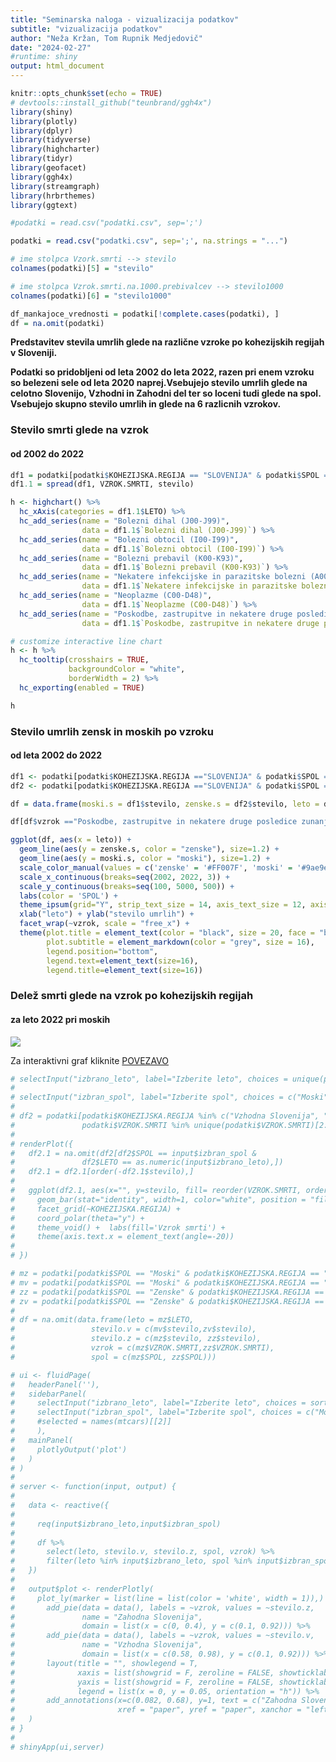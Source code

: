 ```yaml
---
title: "Seminarska naloga - vizualizacija podatkov"
subtitle: "vizualizacija podatkov"
author: "Neža Kržan, Tom Rupnik Medjedovič"
date: "2024-02-27"
#runtime: shiny
output: html_document
---
```


```r
knitr::opts_chunk$set(echo = TRUE)
# devtools::install_github("teunbrand/ggh4x")
library(shiny)
library(plotly)
library(dplyr)
library(tidyverse)
library(highcharter)
library(tidyr)
library(geofacet)
library(ggh4x)
library(streamgraph)
library(hrbrthemes)
library(ggtext)
```


```r
#podatki = read.csv("podatki.csv", sep=';')

podatki = read.csv("podatki.csv", sep=';', na.strings = "...")

# ime stolpca Vzork.smrti --> stevilo
colnames(podatki)[5] = "stevilo"

# ime stolpca Vzrok.smrti.na.1000.prebivalcev --> stevilo1000
colnames(podatki)[6] = "stevilo1000"
```

```r
df_mankajoce_vrednosti = podatki[!complete.cases(podatki), ]
df = na.omit(podatki)
```

**Predstavitev stevila umrlih glede na različne vzroke po kohezijskih regijah v Sloveniji.** 

**Podatki so pridobljeni od leta 2002 do leta 2022, razen pri enem vzroku so belezeni sele od leta 2020 naprej.Vsebujejo stevilo umrlih glede na celotno Slovenijo, Vzhodni in Zahodni del ter so loceni tudi glede na spol. Vsebujejo skupno stevilo umrlih in glede na 6 razlicnih vzrokov.**

### Stevilo smrti glede na vzrok
#### od 2002 do 2022

```r
df1 = podatki[podatki$KOHEZIJSKA.REGIJA == "SLOVENIJA" & podatki$SPOL == "Spol - SKUPAJ", 1:5]
df1.1 = spread(df1, VZROK.SMRTI, stevilo)

h <- highchart() %>% 
  hc_xAxis(categories = df1.1$LETO) %>% 
  hc_add_series(name = "Bolezni dihal (J00-J99)", 
                data = df1.1$`Bolezni dihal (J00-J99)`) %>% 
  hc_add_series(name = "Bolezni obtocil (I00-I99)", 
                data = df1.1$`Bolezni obtocil (I00-I99)`) %>%
  hc_add_series(name = "Bolezni prebavil (K00-K93)", 
                data = df1.1$`Bolezni prebavil (K00-K93)`) %>%
  hc_add_series(name = "Nekatere infekcijske in parazitske bolezni (A00-B99)", 
                data = df1.1$`Nekatere infekcijske in parazitske bolezni (A00-B99)`) %>%
  hc_add_series(name = "Neoplazme (C00-D48)", 
                data = df1.1$`Neoplazme (C00-D48)`) %>%
  hc_add_series(name = "Poskodbe, zastrupitve in nekatere druge posledice zunanjih vzrokov (S00-T98)", 
                data = df1.1$`Poskodbe, zastrupitve in nekatere druge posledice zunanjih vzrokov (S00-T98)`)

# customize interactive line chart
h <- h %>%
  hc_tooltip(crosshairs = TRUE, 
             backgroundColor = "white",
             borderWidth = 2) %>% 
  hc_exporting(enabled = TRUE)

h
```

### Stevilo umrlih zensk in moskih po vzroku
#### od leta 2002 do 2022

```r
df1 <- podatki[podatki$KOHEZIJSKA.REGIJA =="SLOVENIJA" & podatki$SPOL =="Moski" & podatki$VZROK.SMRTI != "Vzrok smrti - SKUPAJ",]
df2 <- podatki[podatki$KOHEZIJSKA.REGIJA =="SLOVENIJA" & podatki$SPOL =="Zenske" & podatki$VZROK.SMRTI != "Vzrok smrti - SKUPAJ",]

df = data.frame(moski.s = df1$stevilo, zenske.s = df2$stevilo, leto = df1$LETO, vzrok = df1$VZROK.SMRTI)

df[df$vzrok =="Poskodbe, zastrupitve in nekatere druge posledice zunanjih vzrokov (S00-T98)", "vzrok"] = "Poskodbe, zastrupitve, zunanji vzroki (S00-T98)"

ggplot(df, aes(x = leto)) +
  geom_line(aes(y = zenske.s, color = "zenske"), size=1.2) +
  geom_line(aes(y = moski.s, color = "moski"), size=1.2) +
  scale_color_manual(values = c('zenske' = '#FF007F', 'moski' = '#9ae9ef')) +
  scale_x_continuous(breaks=seq(2002, 2022, 3)) +
  scale_y_continuous(breaks=seq(100, 5000, 500)) +
  labs(color = 'SPOL') +
  theme_ipsum(grid="Y", strip_text_size = 14, axis_text_size = 12, axis_title_size = 12) +
  xlab("leto") + ylab("stevilo umrlih") +
  facet_wrap(~vzrok, scale = "free_x") +
  theme(plot.title = element_text(color = "black", size = 20, face = "bold"),
        plot.subtitle = element_markdown(color = "grey", size = 16),
        legend.position="bottom",
        legend.text=element_text(size=16),
        legend.title=element_text(size=16))
```

### Delež smrti glede na vzrok po kohezijskih regijah
#### za leto 2022 pri moskih

![](slika_graf.png)

Za interaktivni graf kliknite 
[POVEZAVO](https://mybinder.org/v2/gh/tomrupnik/grafi_binder/main?urlpath=shiny/prikaz_graf3.Rmd)

```r
# selectInput("izbrano_leto", label="Izberite leto", choices = unique(podatki$LETO), selected = 2002)
# 
# selectInput("izbran_spol", label="Izberite spol", choices = c("Moski", "Zenske"), selected = "Moski")
# 
# df2 = podatki[podatki$KOHEZIJSKA.REGIJA %in% c("Vzhodna Slovenija", "Zahodna Slovenija") & podatki$SPOL %in% c("Moski", "Zenske") &
#               podatki$VZROK.SMRTI %in% unique(podatki$VZROK.SMRTI)[2:7],]
# 
# renderPlot({
#   df2.1 = na.omit(df2[df2$SPOL == input$izbran_spol &
#               df2$LETO == as.numeric(input$izbrano_leto),])
#   df2.1 = df2.1[order(-df2.1$stevilo),]
#   
#   ggplot(df2.1, aes(x="", y=stevilo, fill= reorder(VZROK.SMRTI, order(-stevilo)))) +
#     geom_bar(stat="identity", width=1, color="white", position = "fill", border="white") +
#     facet_grid(~KOHEZIJSKA.REGIJA) +
#     coord_polar(theta="y") + 
#     theme_void() +  labs(fill='Vzrok smrti') +
#     theme(axis.text.x = element_text(angle=-20)) 
# 
# })
```


```r
# mz = podatki[podatki$SPOL == "Moski" & podatki$KOHEZIJSKA.REGIJA == "Zahodna Slovenija" & podatki$VZROK.SMRTI != "Vzrok smrti - SKUPAJ", ]
# mv = podatki[podatki$SPOL == "Moski" & podatki$KOHEZIJSKA.REGIJA == "Vzhodna Slovenija" & podatki$VZROK.SMRTI != "Vzrok smrti - SKUPAJ", ]
# zz = podatki[podatki$SPOL == "Zenske" & podatki$KOHEZIJSKA.REGIJA == "Zahodna Slovenija" & podatki$VZROK.SMRTI != "Vzrok smrti - SKUPAJ", ]
# zv = podatki[podatki$SPOL == "Zenske" & podatki$KOHEZIJSKA.REGIJA == "Vzhodna Slovenija" & podatki$VZROK.SMRTI != "Vzrok smrti - SKUPAJ", ]
# 
# df = na.omit(data.frame(leto = mz$LETO,
#                 stevilo.v = c(mv$stevilo,zv$stevilo),
#                 stevilo.z = c(mz$stevilo, zz$stevilo),
#                 vzrok = c(mz$VZROK.SMRTI,zz$VZROK.SMRTI),
#                 spol = c(mz$SPOL, zz$SPOL)))
```

```r
# ui <- fluidPage(
#   headerPanel(''),
#   sidebarPanel(
#     selectInput("izbrano_leto", label="Izberite leto", choices = sort(unique(df$leto)), selected = 2002),
#     selectInput("izbran_spol", label="Izberite spol", choices = c("Moski", "Zenske"), selected = "Moski")
#     #selected = names(mtcars)[[2]]
#     ),
#   mainPanel(
#     plotlyOutput('plot')
#   )
# )
# 
# server <- function(input, output) {
#   
#   data <- reactive({
# 
#     req(input$izbrano_leto,input$izbran_spol)
#     
#     df %>% 
#       select(leto, stevilo.v, stevilo.z, spol, vzrok) %>%
#       filter(leto %in% input$izbrano_leto, spol %in% input$izbran_spol)
#   })
#   
#   output$plot <- renderPlotly(
#     plot_ly(marker = list(line = list(color = 'white', width = 1)),) %>%
#       add_pie(data = data(), labels = ~vzrok, values = ~stevilo.z,
#               name = "Zahodna Slovenija", 
#               domain = list(x = c(0, 0.4), y = c(0.1, 0.92))) %>% 
#       add_pie(data = data(), labels = ~vzrok, values = ~stevilo.v,
#               name = "Vzhodna Slovenija", 
#               domain = list(x = c(0.58, 0.98), y = c(0.1, 0.92))) %>% 
#       layout(title = "", showlegend = T,
#              xaxis = list(showgrid = F, zeroline = FALSE, showticklabels = FALSE),
#              yaxis = list(showgrid = F, zeroline = FALSE, showticklabels = FALSE),
#              legend = list(x = 0, y = 0.05, orientation = "h")) %>%
#       add_annotations(x=c(0.082, 0.68), y=1, text = c("Zahodna Slovenija", "Vzhodna Slovenija"), 
#                       xref = "paper", yref = "paper", xanchor = "left", showarrow = FALSE)
#   )
# }
# 
# shinyApp(ui,server)
```
